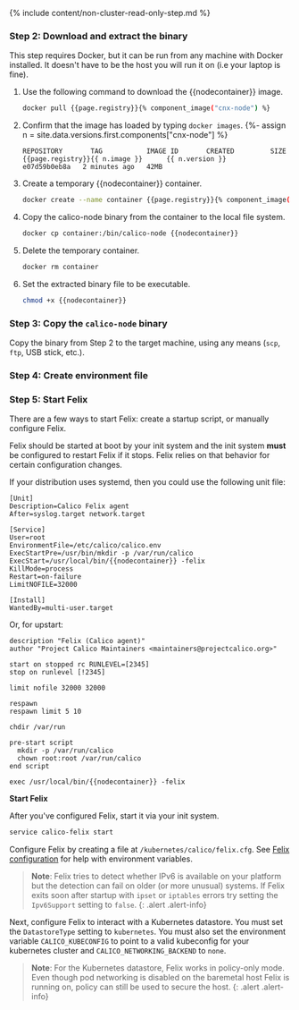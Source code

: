 
{% include content/non-cluster-read-only-step.md %}

### Step 2: Download and extract the binary

This step requires Docker, but it can be run from any machine with Docker installed. It doesn't have to be the host you will run it on (i.e your laptop is fine).

1. Use the following command to download the {{nodecontainer}} image.

   ```bash
   docker pull {{page.registry}}{% component_image("cnx-node") %}
   ```

1. Confirm that the image has loaded by typing `docker images`.
{%- assign n = site.data.versions.first.components["cnx-node"] %}

   ```
   REPOSITORY       TAG           IMAGE ID       CREATED         SIZE
   {{page.registry}}{{ n.image }}      {{ n.version }}        e07d59b0eb8a   2 minutes ago   42MB
   ```
   

1. Create a temporary {{nodecontainer}} container.

   ```bash
   docker create --name container {{page.registry}}{% component_image("cnx-node") %}
   ```

1. Copy the calico-node binary from the container to the local file system.

   ```bash
   docker cp container:/bin/calico-node {{nodecontainer}}
   ```

1. Delete the temporary container.

   ```bash
   docker rm container
   ```

1. Set the extracted binary file to be executable.

   ```bash
   chmod +x {{nodecontainer}}
   ```

### Step 3: Copy the `calico-node` binary

Copy the binary from Step 2 to the target machine, using any means (`scp`, `ftp`, USB stick, etc.).

### Step 4: Create environment file

<EnvironmentFile prodname='{{prodname}}' nodecontainer='{{nodecontainer}}'  />

### Step 5: Start Felix

There are a few ways to start Felix: create a startup script, or manually configure Felix. 

<Tabs>
<TabItem label="Startup script" value="Startup script-0">

Felix should be started at boot by your init system and the init system
**must** be configured to restart Felix if it stops. Felix relies on
that behavior for certain configuration changes.

If your distribution uses systemd, then you could use the following unit file:

    [Unit]
    Description=Calico Felix agent
    After=syslog.target network.target

    [Service]
    User=root
    EnvironmentFile=/etc/calico/calico.env
    ExecStartPre=/usr/bin/mkdir -p /var/run/calico
    ExecStart=/usr/local/bin/{{nodecontainer}} -felix
    KillMode=process
    Restart=on-failure
    LimitNOFILE=32000

    [Install]
    WantedBy=multi-user.target

Or, for upstart:

    description "Felix (Calico agent)"
    author "Project Calico Maintainers <maintainers@projectcalico.org>"

    start on stopped rc RUNLEVEL=[2345]
    stop on runlevel [!2345]

    limit nofile 32000 32000

    respawn
    respawn limit 5 10

    chdir /var/run

    pre-start script
      mkdir -p /var/run/calico
      chown root:root /var/run/calico
    end script

    exec /usr/local/bin/{{nodecontainer}} -felix

**Start Felix**

After you've configured Felix, start it via your init system.

```bash
service calico-felix start
```


</TabItem>
<TabItem label="Manually configure Felix" value="Manually configure Felix-1">

Configure Felix by creating a file at `/kubernetes/calico/felix.cfg`. 
See [Felix configuration](../../reference/component-resources/node/felix/configuration.mdx) for help with environment variables.

>**Note**: Felix tries to detect whether IPv6 is available on your platform but
the detection can fail on older (or more unusual) systems.  If Felix
exits soon after startup with `ipset` or `iptables` errors try
setting the `Ipv6Support` setting to `false`.
{: .alert .alert-info}

Next, configure Felix to interact with a Kubernetes datastore. You
must set the `DatastoreType` setting to `kubernetes`. You must also set the environment variable `CALICO_KUBECONFIG`
to point to a valid kubeconfig for your kubernetes cluster and `CALICO_NETWORKING_BACKEND` to `none`.

>**Note**: For the Kubernetes datastore, Felix works in policy-only mode. Even though pod networking is
disabled on the baremetal host Felix is running on, policy can still be used to secure the host.
{: .alert .alert-info}


</TabItem>
  </Tabs>
